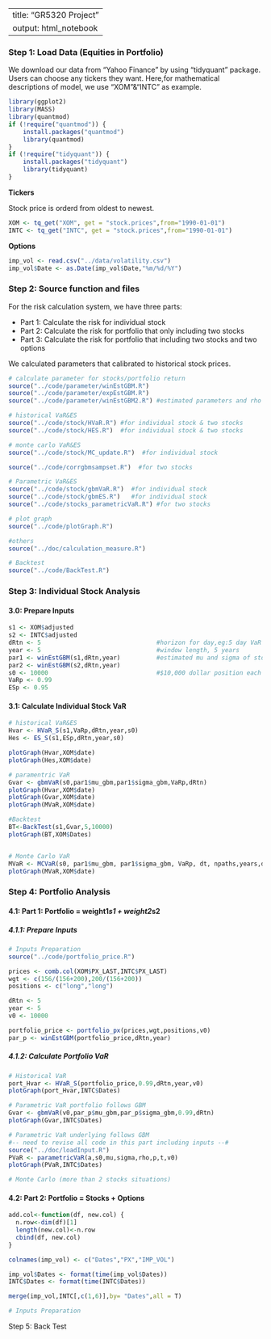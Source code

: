 
---
title: "GR5320 Project"
output: html_notebook
---


### Step 1: Load Data (Equities in Portfolio)
We download our data from "Yahoo Finance" by using "tidyquant" package. Users can choose any tickers they want.
Here,for mathematical descriptions of model, we use "XOM"&"INTC" as example.
```r
library(ggplot2)
library(MASS)
library(quantmod)
if (!require("quantmod")) {
    install.packages("quantmod")
    library(quantmod)
}
if (!require("tidyquant")) {
    install.packages("tidyquant")
    library(tidyquant)
}
```

**Tickers**

Stock price is orderd from oldest to newest.
```r
XOM <- tq_get("XOM", get = "stock.prices",from="1990-01-01")
INTC <- tq_get("INTC", get = "stock.prices",from="1990-01-01")
```

**Options**
```r
imp_vol <- read.csv("../data/volatility.csv")
imp_vol$Date <- as.Date(imp_vol$Date,"%m/%d/%Y")
```

### Step 2: Source function and files 
For the risk calculation system, we have three parts:

* Part 1: Calculate the risk for individual stock
* Part 2: Calculate the risk for portfolio that only including two stocks
* Part 3: Calculate the risk for portfolio that including two stocks and two options

We calculated parameters that calibrated to historical stock prices.
```r
# calculate parameter for stocks/portfolio return
source("../code/parameter/winEstGBM.R")
source("../code/parameter/expEstGBM.R")
source("../code/parameter/winEstGBM2.R") #estimated parameters and rho for two stocks

# historical VaR&ES
source("../code/stock/HVaR.R") #for individual stock & two stocks
source("../code/stock/HES.R")  #for individual stock & two stocks

# monte carlo VaR&ES
source("../code/stock/MC_update.R")  #for individual stock

source("../code/corrgbmsampset.R")  #for two stocks

# Parametric VaR&ES
source("../code/stock/gbmVaR.R")  #for individual stock
source("../code/stock/gbmES.R")   #for individual stock
source("../code/stocks_parametricVaR.R") #for two stocks

# plot graph
source("../code/plotGraph.R")

#others
source("../doc/calculation_measure.R")

# Backtest
source("../code/BackTest.R")
```


### Step 3: Individual Stock Analysis

#### 3.0: Prepare Inputs
```r
s1 <- XOM$adjusted
s2 <- INTC$adjusted
dRtn <- 5                                #horizon for day,eg:5 day VaR
year <- 5                                #window length, 5 years
par1 <- winEstGBM(s1,dRtn,year)          #estimated mu and sigma of stock price
par2 <- winEstGBM(s2,dRtn,year)
s0 <- 10000                              #$10,000 dollar position each day
VaRp <- 0.99
ESp <- 0.95
```

#### 3.1: Calculate Individual Stock VaR
```r
# historical VaR&ES
Hvar <- HVaR_S(s1,VaRp,dRtn,year,s0)
Hes <- ES_S(s1,ESp,dRtn,year,s0)

plotGraph(Hvar,XOM$date)
plotGraph(Hes,XOM$date)

# paramentric VaR
Gvar <- gbmVaR(s0,par1$mu_gbm,par1$sigma_gbm,VaRp,dRtn)
plotGraph(Hvar,XOM$date)
plotGraph(Gvar,XOM$date)
plotGraph(MVaR,XOM$date)

#Backtest
BT<-BackTest(s1,Gvar,5,10000)
plotGraph(BT,XOM$Dates)


# Monte Carlo VaR
MVaR <- MCVaR(s0, par1$mu_gbm, par1$sigma_gbm, VaRp, dt, npaths,years,dRtn)
plotGraph(MVaR,XOM$date)
```


### Step 4: Portfolio Analysis

#### 4.1: Part 1: Portfolio = weight1*s1 + weight2*s2
##### 4.1.1: Prepare Inputs
```r
# Inputs Preparation
source("../code/portfolio_price.R")

prices <- comb.col(XOM$PX_LAST,INTC$PX_LAST)
wgt <- c(156/(156+200),200/(156+200))
positions <- c("long","long") 

dRtn <- 5
year <- 5
v0 <- 10000

portfolio_price <- portfolio_px(prices,wgt,positions,v0)
par_p <- winEstGBM(portfolio_price,dRtn,year)
```

##### 4.1.2: Calculate Portfolio VaR
```r
# Historical VaR 
port_Hvar <- HVaR_S(portfolio_price,0.99,dRtn,year,v0)
plotGraph(port_Hvar,INTC$Dates)

# Parametric VaR portfolio follows GBM
Gvar <- gbmVaR(v0,par_p$mu_gbm,par_p$sigma_gbm,0.99,dRtn)
plotGraph(Gvar,INTC$Dates)

# Parametric VaR underlying follows GBM
#-- need to revise all code in this part including inputs --#
source("../doc/loadInput.R")
PVaR <- parametricVaR(a,s0,mu,sigma,rho,p,t,v0)
plotGraph(PVaR,INTC$Dates)

# Monte Carlo (more than 2 stocks situations)
```


#### 4.2: Part 2: Portfolio = Stocks + Options
```r
add.col<-function(df, new.col) {
  n.row<-dim(df)[1]
  length(new.col)<-n.row
  cbind(df, new.col)
}

colnames(imp_vol) <- c("Dates","PX","IMP_VOL")

imp_vol$Dates <- format(time(imp_vol$Dates))
INTC$Dates <- format(time(INTC$Dates))

merge(imp_vol,INTC[,c(1,6)],by= "Dates",all = T)
```


```r
# Inputs Preparation

```


Step 5: Back Test
```r

```

